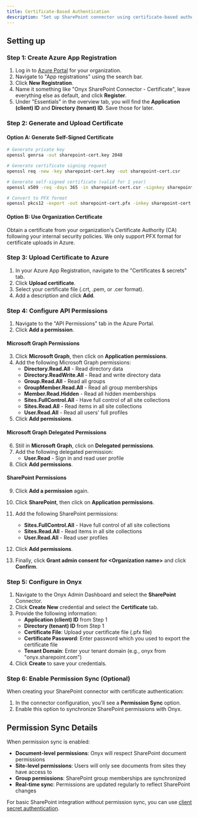 ```yaml
---
title: Certificate-Based Authentication
description: "Set up SharePoint connector using certificate-based authentication with permission sync support"
---
```


## Setting up

### Step 1: Create Azure App Registration

1. Log in to [Azure Portal](https://portal.azure.com/#home) for your organization.
2. Navigate to "App registrations" using the search bar.
3. Click **New Registration**.
4. Name it something like "Onyx SharePoint Connector - Certificate", leave everything else as default, and click **Register**.
5. Under "Essentials" in the overview tab, you will find the **Application (client) ID** and **Directory (tenant) ID**. Save those for later.

### Step 2: Generate and Upload Certificate

#### Option A: Generate Self-Signed Certificate

```bash
# Generate private key
openssl genrsa -out sharepoint-cert.key 2048

# Generate certificate signing request
openssl req -new -key sharepoint-cert.key -out sharepoint-cert.csr

# Generate self-signed certificate (valid for 1 year)
openssl x509 -req -days 365 -in sharepoint-cert.csr -signkey sharepoint-cert.key -out sharepoint-cert.crt

# Convert to PFX format 
openssl pkcs12 -export -out sharepoint-cert.pfx -inkey sharepoint-cert.key -in sharepoint-cert.crt
```

#### Option B: Use Organization Certificate
Obtain a certificate from your organization's Certificate Authority (CA) following your internal security policies.
<Note>
We only support PFX format for certificate uploads in Azure.
</Note>

### Step 3: Upload Certificate to Azure

1. In your Azure App Registration, navigate to the "Certificates & secrets" tab.
2. Click **Upload certificate**.
3. Select your certificate file (.crt, .pem, or .cer format).
4. Add a description and click **Add**.

### Step 4: Configure API Permissions

1. Navigate to the "API Permissions" tab in the Azure Portal.
2. Click **Add a permission**.

#### Microsoft Graph Permissions
3. Click **Microsoft Graph**, then click on **Application permissions**.
4. Add the following Microsoft Graph permissions:
   - **Directory.Read.All** - Read directory data
   - **Directory.ReadWrite.All** - Read and write directory data
   - **Group.Read.All** - Read all groups
   - **GroupMember.Read.All** - Read all group memberships
   - **Member.Read.Hidden** - Read all hidden memberships
   - **Sites.FullControl.All** - Have full control of all site collections
   - **Sites.Read.All** - Read items in all site collections
   - **User.Read.All** - Read all users' full profiles
5. Click **Add permissions**.

#### Microsoft Graph Delegated Permissions
6. Still in **Microsoft Graph**, click on **Delegated permissions**.
7. Add the following delegated permission:
   - **User.Read** - Sign in and read user profile
8. Click **Add permissions**.

#### SharePoint Permissions
9. Click **Add a permission** again.
10. Click **SharePoint**, then click on **Application permissions**.
11. Add the following SharePoint permissions:
    - **Sites.FullControl.All** - Have full control of all site collections
    - **Sites.Read.All** - Read items in all site collections
    - **User.Read.All** - Read user profiles
12. Click **Add permissions**.

13. Finally, click **Grant admin consent for \<Organization name\>** and click **Confirm**.

### Step 5: Configure in Onyx

1. Navigate to the Onyx Admin Dashboard and select the **SharePoint** Connector.
2. Click **Create New** credential and select the **Certificate** tab.
3. Provide the following information:
   - **Application (client) ID** from Step 1
   - **Directory (tenant) ID** from Step 1
   - **Certificate File**: Upload your certificate file (.pfx file)
   - **Certificate Password**: Enter password which you used to export the certificate file
   - **Tenant Domain**: Enter your tenant domain (e.g., onyx from "onyx.sharepoint.com")
4. Click **Create** to save your credentials.

### Step 6: Enable Permission Sync (Optional)

When creating your SharePoint connector with certificate authentication:

1. In the connector configuration, you'll see a **Permission Sync** option.
2. Enable this option to synchronize SharePoint permissions with Onyx.

## Permission Sync Details

When permission sync is enabled:

- **Document-level permissions**: Onyx will respect SharePoint document permissions
- **Site-level permissions**: Users will only see documents from sites they have access to
- **Group permissions**: SharePoint group memberships are synchronized
- **Real-time sync**: Permissions are updated regularly to reflect SharePoint changes

For basic SharePoint integration without permission sync, you can use [client secret authentication](/connectors/sharepoint/client-secret).